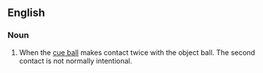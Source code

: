 ==English==

===Noun===
{{en-noun|head=[[double]] [[kiss]]|pl=double kisses}}

# {{context|sports|billiards|snooker|pool|lang=en}} When the [[cue ball]] makes contact twice with the object ball. The second contact is not normally intentional.